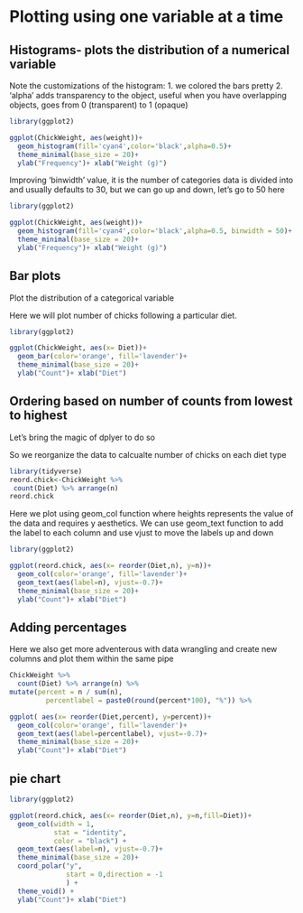 # Plotting using one variable at a time

## Histograms- plots the distribution of a numerical variable

Note the customizations of the histogram:
1. we colored the bars pretty
2. 'alpha' adds transparency to the object, useful when you have overlapping objects, goes from 0 (transparent) to 1 (opaque)

```r
library(ggplot2)

ggplot(ChickWeight, aes(weight))+
  geom_histogram(fill='cyan4',color='black',alpha=0.5)+
  theme_minimal(base_size = 20)+
  ylab("Frequency")+ xlab("Weight (g)")
```

Improving 'binwidth' value, it is the number of categories data is divided into and usually defaults to 30, but we can go up and down, let's go to 50 here
```r
library(ggplot2)

ggplot(ChickWeight, aes(weight))+
  geom_histogram(fill='cyan4',color='black',alpha=0.5, binwidth = 50)+
  theme_minimal(base_size = 20)+
  ylab("Frequency")+ xlab("Weight (g)")
```


## Bar plots 

Plot the distribution of a categorical variable

Here we will plot number of chicks following a particular diet.
```r
library(ggplot2)

ggplot(ChickWeight, aes(x= Diet))+
  geom_bar(color='orange', fill='lavender')+
  theme_minimal(base_size = 20)+
  ylab("Count")+ xlab("Diet")
```
## Ordering based on number of counts from lowest to highest

Let's bring the magic of dplyer to do so

So we reorganize the data to calcualte number of chicks on each diet type



```r

library(tidyverse)
reord.chick<-ChickWeight %>% 
 count(Diet) %>% arrange(n)
reord.chick


```

Here we plot using geom_col function where heights represents the value of the data and requires y aesthetics. We can use geom_text function to add the label to each column and use vjust to move the labels up and down

```r
library(ggplot2)

ggplot(reord.chick, aes(x= reorder(Diet,n), y=n))+
  geom_col(color='orange', fill='lavender')+
  geom_text(aes(label=n), vjust=-0.7)+
  theme_minimal(base_size = 20)+
  ylab("Count")+ xlab("Diet")

```
## Adding percentages

Here we also get more adventerous with data wrangling and create new columns and plot them within the same pipe
```r

ChickWeight %>% 
  count(Diet) %>% arrange(n) %>% 
mutate(percent = n / sum(n),
         percentlabel = paste0(round(percent*100), "%")) %>% 

ggplot( aes(x= reorder(Diet,percent), y=percent))+
  geom_col(color='orange', fill='lavender')+
  geom_text(aes(label=percentlabel), vjust=-0.7)+
  theme_minimal(base_size = 20)+
  ylab("Count")+ xlab("Diet")

```

## pie chart
```r
library(ggplot2)

ggplot(reord.chick, aes(x= reorder(Diet,n), y=n,fill=Diet))+
  geom_col(width = 1, 
           stat = "identity", 
           color = "black") +
  geom_text(aes(label=n), vjust=-0.7)+
  theme_minimal(base_size = 20)+
  coord_polar("y", 
              start = 0,direction = -1 
              ) +
  theme_void() +
  ylab("Count")+ xlab("Diet")

```

